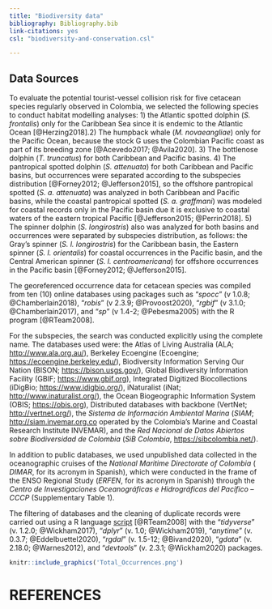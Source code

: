 ```yaml
---
title: "Biodiversity data"
bibliography: Bibliography.bib
link-citations: yes
csl: "biodiversity-and-conservation.csl"

---
```


## Data Sources

To evaluate the potential tourist-vessel collision risk for five cetacean species regularly observed in Colombia, we selected the following species to conduct habitat modelling analyses: 1) the Atlantic spotted dolphin (*S. frontalis*) only for the Caribbean Sea since it is endemic to the Atlantic Ocean [@Herzing2018].2) The humpback whale (*M. novaeangliae*) only for the Pacific Ocean, because the stock G uses the Colombian Pacific coast as part of its breeding zone [@Acevedo2017; @Avila2020]. 3) The bottlenose dolphin (*T. truncatus*) for both Caribbean and Pacific basins. 4) The pantropical spotted dolphin (*S. attenuata*) for both Caribbean and Pacific basins, but occurrences were separated according to the subspecies distribution [@Forney2012; @Jefferson2015], so the offshore pantropical spotted (*S. a. attenuata*) was analyzed in both Caribbean and Pacific basins, while the coastal pantropical spotted (*S. a. graffmani*) was modeled for coastal records only in the Pacific basin due it is exclusive to coastal waters of the eastern tropical Pacific [@Jefferson2015; @Perrin2018]. 5) The spinner dolphin (*S. longirostris*) also was analyzed for both basins and occurrences were separated by subspecies distribution, as follows: the Gray's spinner (*S. l. longirostris*) for the Caribbean basin, the Eastern spinner (*S. l. orientalis*) for coastal occurrences in the Pacific basin, and the Central American spinner (*S. l. centroamericana*) for offshore occurrences in the Pacific basin [@Forney2012; @Jefferson2015].

The georeferenced occurrence data for cetacean species was compiled from ten (10) online databases using packages such as "*spocc*" (v 1.0.8; @Chamberlain2018), "*robis*" (v 2.3.9; @Provoost2020), "*rgbif*" (v 3.1.0; @Chamberlain2017), and "*sp*" (v 1.4-2; @Pebesma2005) with the R program [@RTeam2008].

For the subspecies, the search was conducted explicitly using the complete name.
The databases used were: the Atlas of Living Australia (ALA; <http://www.ala.org.au/>), Berkeley Ecoengine (Ecoengine; <https://ecoengine.berkeley.edu/>), Biodiversity Information Serving Our Nation (BISON; <https://bison.usgs.gov/>), Global Biodiversity Information Facility (GBIF; <https://www.gbif.org>), Integrated Digitized Biocollections (iDigBio; <https://www.idigbio.org/>), iNaturalist (iNat; <http://www.inaturalist.org/>), the Ocean Biogeographic Information System (OBIS; <https://obis.org>), Distributed databases with backbone (VertNet; <http://vertnet.org/>), the *Sistema de Información Ambiental Marina* (*SIAM*; <http://siam.invemar.org.co> operated by the Colombia's Marine and Coastal Research Institute INVEMAR), and the *Red Nacional de Datos Abiertos sobre Biodiversidad de Colombia* (*SiB Colombia*, <https://sibcolombia.net/>).\

In addition to public databases, we used unpublished data collected in the oceanographic cruises of the *National Maritime Directorate of Colombia* ( *DIMAR*, for its acronym in Spanish), which were conducted in the frame of the ENSO Regional Study (*ERFEN*, for its acronym in Spanish) through the *Centro de Investigaciones Oceanográficas e Hidrográficas del Pacífico -- CCCP* (Supplementary Table 1). 

The filtering of databases and the cleaning of duplicate records were carried out using a R language [script](https://github.com/ChrisBermudezR/Cetacean_Tourist_Vessel_Collision_Risk_Assessment/blob/main/02_Species_Occurrences/01_Occurrence_Data_Download.R)  [@RTeam2008] with the "*tidyverse*" (v. 1.2.0; @Wickham2017), "*dplyr*" (v. 1.0; @Wickham2019), "*anytime*" (v. 0.3.7; @Eddelbuettel2020), "*rgdal*" (v. 1.5-12; @Bivand2020), "*gdata*" (v. 2.18.0; @Warnes2012), and "*devtools*" (v. 2.3.1; @Wickham2020) packages.

```r
knitr::include_graphics('Total_Occurrences.png')
```


# REFERENCES

::: {#refs}
:::

\pagebreak
